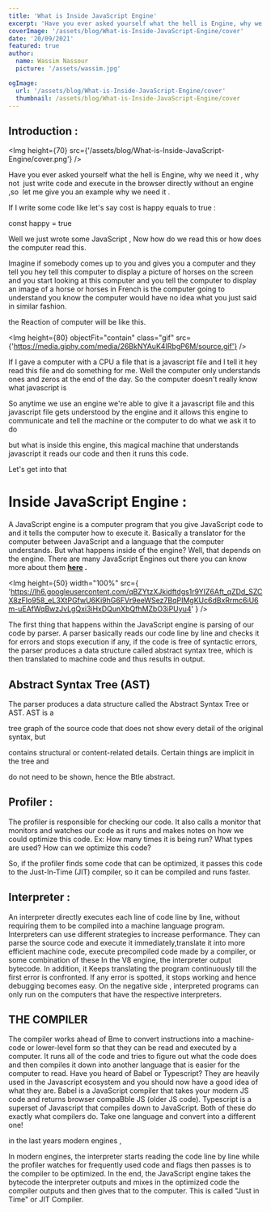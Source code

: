 ```yaml
---
title: 'What is Inside JavaScript Engine'
excerpt: 'Have you ever asked yourself what the hell is Engine, why we need it , why not  just write code and execute in the browser directly without an engine ,so  let me give you an example why we need it .'
coverImage: '/assets/blog/What-is-Inside-JavaScript-Engine/cover'
date: '20/09/2021'
featured: true
author:
  name: Wassim Nassour
  picture: '/assets/wassim.jpg'

ogImage:
  url: '/assets/blog/What-is-Inside-JavaScript-Engine/cover'
  thumbnail: /assets/blog/What-is-Inside-JavaScript-Engine/cover
---
```


## **Introduction :**

<Img
  height={70}
  src={'/assets/blog/What-is-Inside-JavaScript-Engine/cover.png'}
/>

Have you ever asked yourself what the hell is Engine, why we need it , why not  just write code and execute in the browser directly without an engine ,so  let me give you an example why we need it .

If I write some code like let's say cost is happy equals to true :

<CodeBlock>const happy = true</CodeBlock>

Well we just wrote some JavaScript , Now how do we read this or how does the computer read this.

Imagine if somebody comes up to you and gives you a computer and they tell you hey tell this computer to display a picture of horses on the screen and you start looking at this computer and you tell the computer to display an image of a horse or horses in French is the computer going to understand you know the computer would have no idea what you just said in similar fashion.

the Reaction of computer will be like this.

<Img
  height={80}
  objectFit="contain"
  class="gif"
  src={'https://media.giphy.com/media/26BkNYAuK4IRbgP6M/source.gif'}
/>

If I gave a computer with a CPU a file that is a javascript file and I tell it hey read this file and do something for me. Well the computer only understands ones and zeros at the end of the day. So the computer doesn't really know what javascript is

So anytime we use an engine we're able to give it a javascript file and this javascript file gets understood by the engine and it allows this engine to communicate and tell the machine or the computer to do what we ask it to do

but what is inside this engine, this magical machine that understands javascript it reads our code and then it runs this code.

Let's get into that

# Inside JavaScript Engine :

A JavaScript engine is a computer program that you give JavaScript code to and it tells the computer how to execute it. Basically a translator for the computer between JavaScript and a language that the computer understands. But what happens inside of the engine? Well, that depends on the engine. There are many JavaScript Engines out there you can know more about them **[here](https://en.wikipedia.org/wiki/List_of_ECMAScript_engines#:~:text=Carakan%3A%20A%20JavaScript%20engine%20developed,engine%20used%20in%20Internet%20Explorer.) .**

<Img
  height={50}
  width="100%"
  src={
    'https://lh6.googleusercontent.com/qBZYtzXJkidftdgs1r9YIZ6Aft_qZDd_SZCX8zFIo958_eL3XtPGfwU6Ki9hG6FVr9eeWSez7BqPIMgKUc6dBxRrmc6iU6m-uEAfWqBwzJvLgQxi3iHxDQunXbQfhMZbO3iPUyu4'
  }
/>

The first thing that happens within the JavaScript engine is parsing of our code
by parser. A parser basically reads our code line by line and checks it for errors
and stops execution if any, if the code is free of syntactic errors, the parser produces
a data structure called abstract syntax tree, which is then translated to machine
code and thus results in output.

## **Abstract Syntax Tree (AST)**

The parser produces a data structure called the Abstract Syntax Tree or AST. AST is a

tree graph of the source code that does not show every detail of the original syntax, but

contains structural or content-related details. Certain things are implicit in the tree and

do not need to be shown, hence the Btle abstract.

## **Profiler :**

The profiler is responsible for checking our code. It also calls a monitor that monitors and watches our code as it runs and makes notes on how we could optimize this code. Ex: How many times it is being run? What types are used? How can we optimize this code?

So, if the profiler finds some code that can be optimized, it passes this code to the Just-In-Time (JIT) compiler, so it can be compiled and runs faster.

## **Interpreter :**

An interpreter directly executes each line of code line by line, without requiring them to be compiled into a machine language program. Interpreters can use different strategies to increase performance. They can parse the source code and execute it immediately,translate it into more efficient machine code, execute precompiled code made by a compiler, or some combination of these In the V8 engine, the interpreter output bytecode. In addition, it Keeps translating the program continuously till the first error is confronted. If any error is spotted, it stops working and hence debugging becomes easy. On the negative side , interpreted programs can only run on the computers that have the respective interpreters.

## **THE COMPILER**

The compiler works ahead of Bme to convert instructions into a machine-code or lower-level form so that they can be read and executed by a computer. It runs all of the code and tries to figure out what the code does and then compiles it down into another language that is easier for the computer to read. Have you heard of Babel or Typescript? They are heavily used in the Javascript ecosystem and you should now have a good idea of what they are. Babel is a JavaScript compiler that takes your modern JS code and returns browser compaBble JS (older JS code). Typescript is a superset of Javascript that compiles down to JavaScript. Both of these do exactly what compilers do. Take one language and convert into a different one!

in the last years modern engines ,

In modern engines, the interpreter starts reading the code line by line while
the profiler watches for frequently used code and flags then passes is to the compiler to be optimized. In the end, the JavaScript engine takes the bytecode the interpreter
outputs and mixes in the optimized code the compiler outputs and then gives that to the
computer. This is called "Just in Time" or JIT Compiler.
